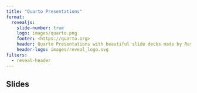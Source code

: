 ```yaml
---
title: "Quarto Presentations"
format:
  revealjs:
    slide-number: true
    logo: images/quarto.png
    footer: <https://quarto.org>
    header: Quarto Presentations with beautiful slide decks made by RevealJs
    header-logo: images/reveal_logo.svg
filters:
  - reveal-header
---
```



## Slides

